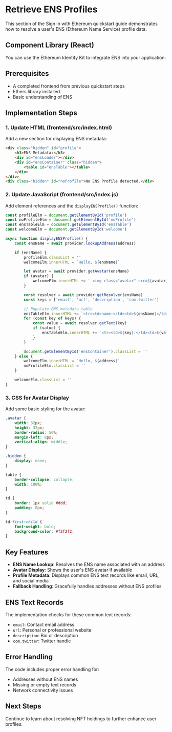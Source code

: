 
# Retrieve ENS Profiles

This section of the Sign in with Ethereum quickstart guide demonstrates how to resolve a user's ENS (Ethereum Name Service) profile data.

<FullWidthLink
	href='https://docs.ens.domains'
	logo='/img/ens.svg'
	text='Ethereum Name Service (ENS) Documentation'
	themeAware={true}
/>

## Component Library (React)

You can use the Ethereum Identity Kit to integrate ENS into your application:

<FullWidthLink
	href='https://ethidentitykit.com'
	logo='/img/eik-logo.svg'
	text='Ethereum Identity Kit (EIK) - Comprehensive EFP Integration'
/>

## Prerequisites

-   A completed frontend from previous quickstart steps
-   Ethers library installed
-   Basic understanding of ENS

## Implementation Steps

### 1. Update HTML (frontend/src/index.html)

Add a new section for displaying ENS metadata:

```html
<div class="hidden" id="profile">
	<h3>ENS Metadata:</h3>
	<div id="ensLoader"></div>
	<div id="ensContainer" class="hidden">
		<table id="ensTable"></table>
	</div>
</div>
<div class="hidden" id="noProfile">No ENS Profile detected.</div>
```

### 2. Update JavaScript (frontend/src/index.js)

Add element references and the `displayENSProfile()` function:

```javascript
const profileElm = document.getElementById('profile')
const noProfileElm = document.getElementById('noProfile')
const ensTableElm = document.getElementById('ensTable')
const welcomeElm = document.getElementById('welcome')

async function displayENSProfile() {
	const ensName = await provider.lookupAddress(address)

	if (ensName) {
		profileElm.classList = ''
		welcomeElm.innerHTML = `Hello, ${ensName}`

		let avatar = await provider.getAvatar(ensName)
		if (avatar) {
			welcomeElm.innerHTML += ` <img class="avatar" src=${avatar}/>`
		}

		const resolver = await provider.getResolver(ensName)
		const keys = ['email', 'url', 'description', 'com.twitter']

		// Populate ENS metadata table
		ensTableElm.innerHTML += `<tr><td>name:</td><td>${ensName}</td></tr>`
		for (const key of keys) {
			const value = await resolver.getText(key)
			if (value) {
				ensTableElm.innerHTML += `<tr><td>${key}:</td><td>${value}</td></tr>`
			}
		}

		document.getElementById('ensContainer').classList = ''
	} else {
		welcomeElm.innerHTML = `Hello, ${address}`
		noProfileElm.classList = ''
	}

	welcomeElm.classList = ''
}
```

### 3. CSS for Avatar Display

Add some basic styling for the avatar:

```css
.avatar {
	width: 32px;
	height: 32px;
	border-radius: 50%;
	margin-left: 8px;
	vertical-align: middle;
}

.hidden {
	display: none;
}

table {
	border-collapse: collapse;
	width: 100%;
}

td {
	border: 1px solid #ddd;
	padding: 8px;
}

td:first-child {
	font-weight: bold;
	background-color: #f2f2f2;
}
```

## Key Features

-   **ENS Name Lookup**: Resolves the ENS name associated with an address
-   **Avatar Display**: Shows the user's ENS avatar if available
-   **Profile Metadata**: Displays common ENS text records like email, URL, and social media
-   **Fallback Handling**: Gracefully handles addresses without ENS profiles

## ENS Text Records

The implementation checks for these common text records:

-   `email`: Contact email address
-   `url`: Personal or professional website
-   `description`: Bio or description
-   `com.twitter`: Twitter handle

## Error Handling

The code includes proper error handling for:

-   Addresses without ENS names
-   Missing or empty text records
-   Network connectivity issues

## Next Steps

Continue to learn about resolving NFT holdings to further enhance user profiles.
